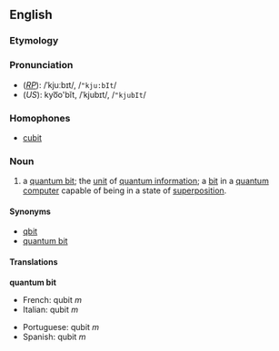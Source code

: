 ==English==
===Etymology===
{{blend|quantum|bit}}

===Pronunciation===
*(''[[RP]]''): /ˈkjuːbɪt/, /<tt>"kju:bIt</tt>/
*(''US''): kyo͞o'bĭt, /ˈkjubɪt/, /<tt>"kjubIt</tt>/

===Homophones===
*[[cubit]]

===Noun===
{{en-noun-reg}}
{{wikipedia}}

#{{computing}} a [[quantum bit]]; the [[unit]] of [[quantum information]]; a [[bit]] in a [[quantum computer]] capable of being in a state of [[superposition]].

====Synonyms====
*[[qbit]]
*[[quantum bit]]

====Translations====

'''quantum bit'''
{{top}}
*French: qubit ''m''
*Italian: qubit ''m''
{{mid}}
*Portuguese: qubit ''m''
*Spanish: qubit ''m''
{{bottom}}
